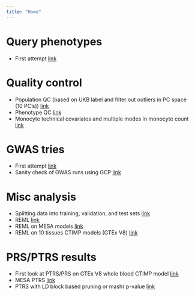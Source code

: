 ```yaml
---
title: "Home"
---
```


# Query phenotypes

* First attempt [link](first_query.html)

# Quality control

* Population QC (based on UKB label and filter out outliers in PC space (10 PC's)) [link](population_assignment.html)
* Phenotype QC [link](phenotype_qc.html)
* Monocyte technical covariates and multiple modes in monocyte count [link](query_monocyte_covar.html)

# GWAS tries

* First attempt [link](first_gwas_compare.html)
* Sanity check of GWAS runs using GCP [link](check_gwas_run.html)

# Misc analysis

* Splitting data into training, validation, and test sets [link](split_individuals.html)
* REML [link](regulability_gcta.html)
* REML on MESA models [link](regulability_mesa.html)
* REML on 10 tissues CTIMP models (GTEx V8) [link](regulability_ctimp.html)

# PRS/PTRS results

* First look at PTRS/PRS on GTEx V8 whole blood CTIMP model [link](first_look_at_ptrs_prs.html)
* MESA PTRS [link](first_look_at_mesa_ptrs.html)
* PTRS with LD block based pruning or mashr p-value [link](first_look_at_ldblock_ptrs.html) 

